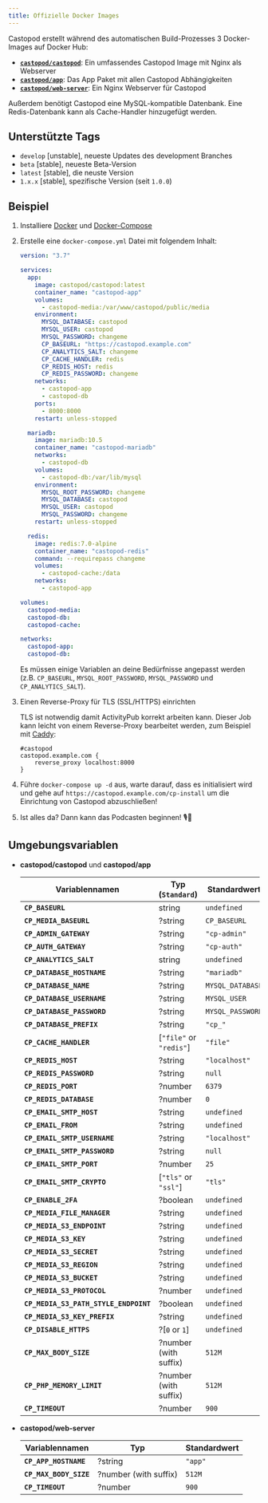 ```yaml
---
title: Offizielle Docker Images
---
```


Castopod erstellt während des automatischen Build-Prozesses 3 Docker-Images auf
Docker Hub:

- [**`castopod/castopod`**](https://hub.docker.com/r/castopod/castopod): Ein
  umfassendes Castopod Image mit Nginx als Webserver
- [**`castopod/app`**](https://hub.docker.com/r/castopod/app): Das App Paket mit
  allen Castopod Abhängigkeiten
- [**`castopod/web-server`**](https://hub.docker.com/r/castopod/web-server): Ein
  Nginx Webserver für Castopod

Außerdem benötigt Castopod eine MySQL-kompatible Datenbank. Eine Redis-Datenbank
kann als Cache-Handler hinzugefügt werden.

## Unterstützte Tags

- `develop` [unstable], neueste Updates des development Branches
- `beta` [stable], neueste Beta-Version
- `latest` [stable], die neuste Version
- `1.x.x` [stable], spezifische Version (seit `1.0.0`)

## Beispiel

1. Installiere [Docker](https://docs.docker.com/get-docker/) und
   [Docker-Compose](https://docs.docker.com/compose/install/)

2. Erstelle eine `docker-compose.yml` Datei mit folgendem Inhalt:

   ```yml
   version: "3.7"

   services:
     app:
       image: castopod/castopod:latest
       container_name: "castopod-app"
       volumes:
         - castopod-media:/var/www/castopod/public/media
       environment:
         MYSQL_DATABASE: castopod
         MYSQL_USER: castopod
         MYSQL_PASSWORD: changeme
         CP_BASEURL: "https://castopod.example.com"
         CP_ANALYTICS_SALT: changeme
         CP_CACHE_HANDLER: redis
         CP_REDIS_HOST: redis
         CP_REDIS_PASSWORD: changeme
       networks:
         - castopod-app
         - castopod-db
       ports:
         - 8000:8000
       restart: unless-stopped

     mariadb:
       image: mariadb:10.5
       container_name: "castopod-mariadb"
       networks:
         - castopod-db
       volumes:
         - castopod-db:/var/lib/mysql
       environment:
         MYSQL_ROOT_PASSWORD: changeme
         MYSQL_DATABASE: castopod
         MYSQL_USER: castopod
         MYSQL_PASSWORD: changeme
       restart: unless-stopped

     redis:
       image: redis:7.0-alpine
       container_name: "castopod-redis"
       command: --requirepass changeme
       volumes:
         - castopod-cache:/data
       networks:
         - castopod-app

   volumes:
     castopod-media:
     castopod-db:
     castopod-cache:

   networks:
     castopod-app:
     castopod-db:
   ```

   Es müssen einige Variablen an deine Bedürfnisse angepasst werden (z.B.
   `CP_BASEURL`, `MYSQL_ROOT_PASSWORD`, `MYSQL_PASSWORD` und
   `CP_ANALYTICS_SALT`).

3. Einen Reverse-Proxy für TLS (SSL/HTTPS) einrichten

   TLS ist notwendig damit ActivityPub korrekt arbeiten kann. Dieser Job kann
   leicht von einem Reverse-Proxy bearbeitet werden, zum Beispiel mit
   [Caddy](https://caddyserver.com/):

   ```
   #castopod
   castopod.example.com {
       reverse_proxy localhost:8000
   }
   ```

4. Führe `docker-compose up -d` aus, warte darauf, dass es initialisiert wird
   und gehe auf `https://castopod.example.com/cp-install` um die Einrichtung von
   Castopod abzuschließen!

5. Ist alles da? Dann kann das Podcasten beginnen! 🎙️🚀

## Umgebungsvariablen

- **castopod/castopod** und **castopod/app**

  | Variablennamen                        | Typ (`Standard`)        | Standardwert     |
  | ------------------------------------- | ----------------------- | ---------------- |
  | **`CP_BASEURL`**                      | string                  | `undefined`      |
  | **`CP_MEDIA_BASEURL`**                | ?string                 | `CP_BASEURL`     |
  | **`CP_ADMIN_GATEWAY`**                | ?string                 | `"cp-admin"`     |
  | **`CP_AUTH_GATEWAY`**                 | ?string                 | `"cp-auth"`      |
  | **`CP_ANALYTICS_SALT`**               | string                  | `undefined`      |
  | **`CP_DATABASE_HOSTNAME`**            | ?string                 | `"mariadb"`      |
  | **`CP_DATABASE_NAME`**                | ?string                 | `MYSQL_DATABASE` |
  | **`CP_DATABASE_USERNAME`**            | ?string                 | `MYSQL_USER`     |
  | **`CP_DATABASE_PASSWORD`**            | ?string                 | `MYSQL_PASSWORD` |
  | **`CP_DATABASE_PREFIX`**              | ?string                 | `"cp_"`          |
  | **`CP_CACHE_HANDLER`**                | [`"file"` or `"redis"`] | `"file"`         |
  | **`CP_REDIS_HOST`**                   | ?string                 | `"localhost"`    |
  | **`CP_REDIS_PASSWORD`**               | ?string                 | `null`           |
  | **`CP_REDIS_PORT`**                   | ?number                 | `6379`           |
  | **`CP_REDIS_DATABASE`**               | ?number                 | `0`              |
  | **`CP_EMAIL_SMTP_HOST`**              | ?string                 | `undefined`      |
  | **`CP_EMAIL_FROM`**                   | ?string                 | `undefined`      |
  | **`CP_EMAIL_SMTP_USERNAME`**          | ?string                 | `"localhost"`    |
  | **`CP_EMAIL_SMTP_PASSWORD`**          | ?string                 | `null`           |
  | **`CP_EMAIL_SMTP_PORT`**              | ?number                 | `25`             |
  | **`CP_EMAIL_SMTP_CRYPTO`**            | [`"tls"` or `"ssl"`]    | `"tls"`          |
  | **`CP_ENABLE_2FA`**                   | ?boolean                | `undefined`      |
  | **`CP_MEDIA_FILE_MANAGER`**           | ?string                 | `undefined`      |
  | **`CP_MEDIA_S3_ENDPOINT`**            | ?string                 | `undefined`      |
  | **`CP_MEDIA_S3_KEY`**                 | ?string                 | `undefined`      |
  | **`CP_MEDIA_S3_SECRET`**              | ?string                 | `undefined`      |
  | **`CP_MEDIA_S3_REGION`**              | ?string                 | `undefined`      |
  | **`CP_MEDIA_S3_BUCKET`**              | ?string                 | `undefined`      |
  | **`CP_MEDIA_S3_PROTOCOL`**            | ?number                 | `undefined`      |
  | **`CP_MEDIA_S3_PATH_STYLE_ENDPOINT`** | ?boolean                | `undefined`      |
  | **`CP_MEDIA_S3_KEY_PREFIX`**          | ?string                 | `undefined`      |
  | **`CP_DISABLE_HTTPS`**                | ?[`0` or `1`]           | `undefined`      |
  | **`CP_MAX_BODY_SIZE`**                | ?number (with suffix)   | `512M`           |
  | **`CP_PHP_MEMORY_LIMIT`**             | ?number (with suffix)   | `512M`           |
  | **`CP_TIMEOUT`**                      | ?number                 | `900`            |

- **castopod/web-server**

  | Variablennamen         | Typ                   | Standardwert |
  | ---------------------- | --------------------- | ------------ |
  | **`CP_APP_HOSTNAME`**  | ?string               | `"app"`      |
  | **`CP_MAX_BODY_SIZE`** | ?number (with suffix) | `512M`       |
  | **`CP_TIMEOUT`**       | ?number               | `900`        |
